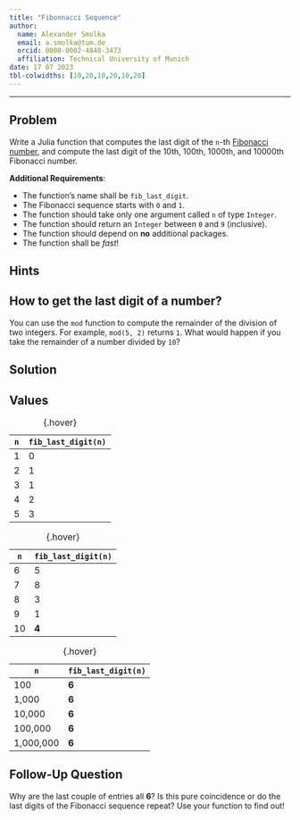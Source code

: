 ```yaml
---
title: "Fibonnacci Sequence"
author: 
  name: Alexander Smolka
  email: a.smolka@tum.de
  orcid: 0000-0002-4848-3473
  affiliation: Technical University of Munich
date: 17 07 2023
tbl-colwidths: [10,20,10,20,10,20]
---
```


---

## Problem

Write a Julia function that computes the last digit of the `n`-th [Fibonacci number](https://en.wikipedia.org/wiki/Fibonacci_sequence), and compute the last digit of the 10th, 100th, 1000th, and 10000th Fibonacci number.

**Additional Requirements**:

* The function's name shall be `fib_last_digit`.
* The Fibonacci sequence starts with `0` and `1`.
* The function should take only one argument called `n` of type `Integer`.
* The function should return an `Integer` between `0` and `9` (inclusive).
* The function should depend on **no** additional packages.
* The function shall be *fast*!


## Hints

::: {.callout-note collapse="true" appearance="simple"}
# How to get the last digit of a number?
You can use the `mod` function to compute the remainder of the division of two integers. For example, `mod(5, 2)` returns `1`. What would happen if you take the remainder of a number divided by `10`?
:::


## Solution

::: {.callout-note collapse="true" appearance="simple"}
# Values

::: {layout-ncol=3}

| `n` | `fib_last_digit(n)` |
|---|---|
| 1 | 0 |
| 2 | 1 |
| 3 | 1 |
| 4 | 2 |
| 5 | 3 |

: {.hover}

| `n` | `fib_last_digit(n)` |
|---|---|
| 6 | 5 |
| 7 | 8 |
| 8 | 3 |
| 9 | 1 |
| 10 | **4** |

: {.hover}

| `n` | `fib_last_digit(n)` |
|---|---|
| 100 | **6** |
| 1,000 | **6** |
| 10,000 | **6** |
| 100,000 | **6** |
| 1,000,000 | **6** |

: {.hover}

:::

:::

::: {.callout-note collapse="true" appearance="simple"}
# Follow-Up Question

Why are the last couple of entries all **6**? Is this pure coincidence or do the last digits of the Fibonacci sequence repeat? Use your function to find out!

:::